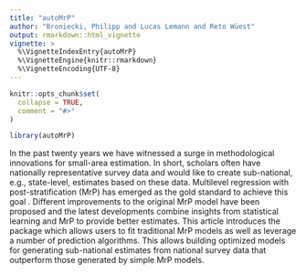 ```yaml
---
title: "autoMrP"
author: "Broniecki, Philipp and Lucas Lemann and Reto Wüest"
output: rmarkdown::html_vignette
vignette: >
  %\VignetteIndexEntry{autoMrP}
  %\VignetteEngine{knitr::rmarkdown}
  %\VignetteEncoding{UTF-8}
---
```


```r
knitr::opts_chunk$set(
  collapse = TRUE,
  comment = "#>"
)
```

```r
library(autoMrP)
```

In the past twenty years we have witnessed a surge in methodological innovations for small-area estimation. In short, scholars often have nationally representative survey data and would like to create sub-national, e.g., state-level, estimates based on these data. Multilevel regression with post-stratification (MrP) has emerged as the gold standard to achieve this goal \citep{selb2011estimating}. Different improvements to the original MrP model have been proposed and the latest developments combine insights from statistical learning and MrP to provide better estimates. This article introduces the \proglang{R} package \pkg{autoMrP} which allows users to fit traditional MrP models as well as leverage a number of prediction algorithms. This allows building optimized models for generating sub-national estimates from national survey data that outperform those generated by simple MrP models.

